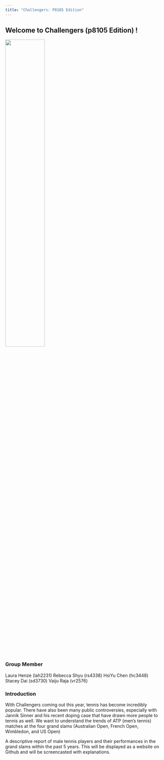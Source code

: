 ```yaml
---
title: "Challengers: P8105 Edition"
---
```

## Welcome to Challengers (p8105 Edition) !
<img src="images/tennis.jpeg" style="width:50%">

### Group Member 
Laura Henze (lah2231)
Rebecca Shyu (rs4338)
HsiYu Chen (hc3448)
Stacey Dai (sd3730)
Vaiju Raja (vr2576)

### Introduction
With Challengers coming out this year, tennis has become incredibly popular. There have also been many public controversies, especially with Jannik Sinner and his recent doping case that have drawn more people to tennis as well. We want to understand the trends of ATP (men’s tennis) matches at the four grand slams (Australian Open, French Open, Wimbledon, and US Open)

A descriptive report of male tennis players and their performances in the grand slams within the past 5 years. This will be displayed as a website on Github and will be screencasted with explanations.